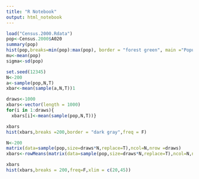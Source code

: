 ---
title: "R Notebook"
output: html_notebook
---
```{r}
load("Census.2000.Rdata")
pop<-Census.2000$A020
summary(pop)
hist(pop,breaks=min(pop):max(pop), border = "forest green", main ="Population Distribution of Age")
mu<-mean(pop)
sigma<-sd(pop)
```
```{r}
set.seed(12345)
N<-200
a<-sample(pop,N,T)
xbar<-mean(sample(a,N,T))1
```

```{r}
draws<-1000
xbars<-vector(length = 1000)
for(i in 1:draws){
  xbars[i]<-mean(sample(pop,N,T))}

xbars
hist(xbars,breaks =200,border = "dark gray",freq = F)
```
```{r}
N<-200
matrix(data=sample(pop,size=draws*N,replace=T),ncol=N,nrow =draws)
xbars<-rowMeans(matrix(data=sample(pop,size=draws*N,replace=T),ncol=N,nrow =draws))

xbars
hist(xbars,breaks = 200,freq=F,xlim = c(20,45))
```



